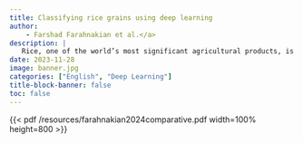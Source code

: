 ```yaml
---
title: Classifying rice grains using deep learning
author:
    - Farshad Farahnakian et al.</a>
description: |
   Rice, one of the world’s most significant agricultural products, is crucial for human nutrition, economies, and various industrial sectors. Classifying rice varieties, an essential part of rice supply management is often time-consuming, energy-intensive, and expensive. With over 120,000 rice varieties categorized by the International Rice Research Institute based on milling degree, kernel size, starch content, and flavour, the need for automation in rice grain classification is evident. We evaluated the performance of various contemporary deep-learning models, including Residual Network (ResNet), Visual Geometry Group (VGG) network, EfficientNet, and MobileNet. These models were tested on a dataset comprising 75,000 images, classified into five different rice categories. We assessed each model using established evaluation metrics such as accuracy, F1 score, precision, recall, and per-class accuracy. Our findings showed that the EfficientNet-based model delivered the highest accuracy (99.67%), while the MobileNet-based model excelled in the speed of classification (2556 s). We concluded that, compared to traditional machine learning methods, the models employed in our study are highly scalable and capable of managing large volumes of complex data with millions of features and samples. The original article can be read online <a href="https://doi.org/10.1016/j.jafr.2023.100890">here</a>.
date: 2023-11-28
image: banner.jpg
categories: ["English", "Deep Learning"]
title-block-banner: false
toc: false
---
```


{{< pdf /resources/farahnakian2024comparative.pdf width=100% height=800 >}}
